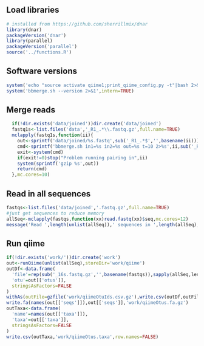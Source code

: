 ## Load libraries
```r
# installed from https://github.com/sherrillmix/dnar 
library(dnar)
packageVersion('dnar')
library(parallel)
packageVersion('parallel')
source('../functions.R')
```

## Software versions
```r
system('echo "source activate qiime1;print_qiime_config.py -t"|bash 2>&1',intern=TRUE)
system('bbmerge.sh --version 2>&1',intern=TRUE)
```

## Merge reads
```r
  if(!dir.exists('data/joined'))dir.create('data/joined')
  fastq1s<-list.files('data','_R1_.*\\.fastq.gz',full.name=TRUE)
  mclapply(fastq1s,function(ii){
    out<-sprintf('data/joined/%s.fastq',sub('_R1_.*$','',basename(ii)))
    cmd<-sprintf('bbmerge.sh in1=%s in2=%s out=%s t=10 2>%s',ii,sub('_R1_','_R2_',ii),out,sub('fastq$','out',out))
    exit<-system(cmd)
    if(exit!=0)stop("Problem running pairing in",ii)
    system(sprintf('gzip %s',out))
    return(cmd)
  },mc.cores=10)
```

## Read in all sequences
```r
fastqs<-list.files('data/joined','.fastq.gz',full.name=TRUE)
#just get sequences to reduce memory
allSeq<-mclapply(fastqs,function(xx)read.fastq(xx)$seq,mc.cores=12)
message('Read ',length(unlist(allSeq)),' sequences in ',length(allSeq),' fastqs')
```

## Run qiime
```r
if(!dir.exists('work/'))dir.create('work')
out<-runQiime(unlist(allSeq),storeDir='work/qiime')
outDf<-data.frame(
  'file'=rep(sub('_16s.fastq.gz','',basename(fastqs)),sapply(allSeq,length)),
  'otu'=out[['otus']],
  stringsAsFactors=FALSE
)
withAs(outFile=gzfile('work/qiimeOtuIds.csv.gz'),write.csv(outDf,outFile,row.names=FALSE))
write.fa(names(out[['seqs']]),out[['seqs']],'work/qiimeOtus.fa.gz')
outTaxa<-data.frame(
  'name'=names(out[['taxa']]),
  'taxa'=out[['taxa']],
  stringsAsFactors=FALSE
)
write.csv(outTaxa,'work/qiimeOtus.taxa',row.names=FALSE)
```
